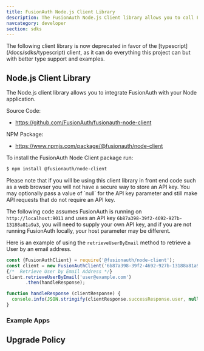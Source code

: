 ```yaml
---
title: FusionAuth Node.js Client Library
description: The FusionAuth Node.js Client library allows you to call FusionAuth from Node applications.
navcategory: developer
section: sdks
---
```


<Aside type="note">
The following client library is now deprecated in favor of the [typescript](/docs/sdks/typescript) client, as it can do everything this project can but with better type support and examples.
</Aside>

## Node.js Client Library

The Node.js client library allows you to integrate FusionAuth with your Node application.

Source Code:

* https://github.com/FusionAuth/fusionauth-node-client

NPM Package:

* https://www.npmjs.com/package/@fusionauth/node-client

To install the FusionAuth Node Client package run:

```bash
$ npm install @fusionauth/node-client
```

<Aside type="note">
Please note that if you will be using this client library in front end code such as a web browser you will not have a secure way to store an API key. You may optionally pass a value of `null` for the API key parameter and still make API requests that do not require an API key.
</Aside>

The following code assumes FusionAuth is running on `http://localhost:9011` and uses an API key `6b87a398-39f2-4692-927b-13188a81a9a3`, you will need to supply your own API key, and if you are not running FusionAuth locally, your host parameter may be different.

Here is an example of using the `retrieveUserByEmail` method to retrieve a User by an email address.

```javascript
const {FusionAuthClient} = require('@fusionauth/node-client');
const client = new FusionAuthClient('6b87a398-39f2-4692-927b-13188a81a9a3', 'http://localhost:9011');
{/*  Retrieve User by Email Address */}
client.retrieveUserByEmail('user@example.com')
       .then(handleResponse);

function handleResponse (clientResponse) {
  console.info(JSON.stringify(clientResponse.successResponse.user, null, 2));
}
```

### Example Apps
<ExampleApps language="javascript" />

## Upgrade Policy

<SdkUpgradePolicy/>
